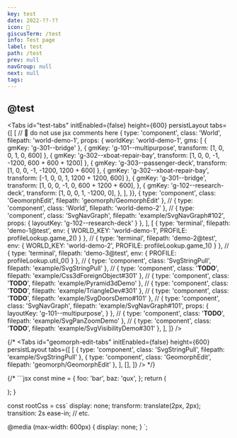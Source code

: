 ```yaml
---
key: test
date: 2022-??-??
icon: 🧪
giscusTerm: /test
info: Test page
label: test
path: /test
prev: null
navGroup: null
next: null
tags:
---
```



## @test

<Tabs
  id="test-tabs"
  initEnabled={false}
  height={600}
  persistLayout
  tabs={[
    [
      // 🚧 do not use jsx comments here
      { type: 'component', class: 'World', filepath: 'world-demo-1', props: {
        worldKey: 'world-demo-1',
        gms: [
          { gmKey: 'g-301--bridge' },
          { gmKey: 'g-101--multipurpose', transform: [1, 0, 0, 1, 0, 600] },
          { gmKey: 'g-302--xboat-repair-bay', transform: [1, 0, 0, -1, -1200, 600 + 600 + 1200] },
          { gmKey: 'g-303--passenger-deck', transform: [1, 0, 0, -1, -1200, 1200 + 600] },
          { gmKey: 'g-302--xboat-repair-bay', transform: [-1, 0, 0, 1, 1200 + 1200, 600] },
          { gmKey: 'g-301--bridge', transform: [1, 0, 0, -1, 0, 600 + 1200 + 600], },
          { gmKey: 'g-102--research-deck', transform: [1, 0, 0, 1, -1200, 0], },
        ],
      }},
      { type: 'component', class: 'GeomorphEdit', filepath: 'geomorph/GeomorphEdit' },
      // { type: 'component', class: 'World', filepath: 'world-demo-2' },
      // { type: 'component', class: 'SvgNavGraph', filepath: 'example/SvgNavGraph#102', props: { layoutKey: 'g-102--research-deck' } },
    ],
    [
      { type: 'terminal', filepath: 'demo-1@test', env: { WORLD_KEY: 'world-demo-1', PROFILE: profileLookup.game_2() } },
      // { type: 'terminal', filepath: 'demo-2@test', env: { WORLD_KEY: 'world-demo-2', PROFILE: profileLookup.game_1() } },
      // { type: 'terminal', filepath: 'demo-3@test', env: { PROFILE: profileLookup.util_0() } },
      // { type: 'component', class: 'SvgStringPull', filepath: 'example/SvgStringPull' },
      // { type: 'component', class: '__TODO__', filepath: 'example/Css3dForeignObject#301' },
      // { type: 'component', class: '__TODO__', filepath: 'example/Pyramid3dDemo' },
      // { type: 'component', class: '__TODO__', filepath: 'example/TriangleDev#301' },
      // { type: 'component', class: '__TODO__', filepath: 'example/SvgDoorsDemo#101' },
      // { type: 'component', class: 'SvgNavGraph', filepath: 'example/SvgNavGraph#101', props: { layoutKey: 'g-101--multipurpose', } },
      // { type: 'component', class: '__TODO__', filepath: 'example/SvgPanZoomDemo' },
      // { type: 'component', class: '__TODO__', filepath: 'example/SvgVisibilityDemo#301' },
    ],
  ]}
/>

{/* <Tabs
  id="geomorph-edit-tabs"
  initEnabled={false}
  height={600}
  persistLayout
  tabs={[
    [
      { type: 'component', class: 'SvgStringPull', filepath: 'example/SvgStringPull' },
      { type: 'component', class: 'GeomorphEdit', filepath: 'geomorph/GeomorphEdit' },
    ],
    [],
  ]}
/> */}

{/* ```jsx
  const mine = {
    foo: 'bar',
    baz: 'qux',
  };
  return (
    <MyComponent foo={42} bar="hi">
      <div />
    </MyComponent>
  );
}

const rootCss = css`
  display: none;
  transform: translate(2px, 2px);
  transition: 2s ease-in;
  // etc.

  @media (max-width: 600px) {
    display: none;
  }
`;
``` */}
